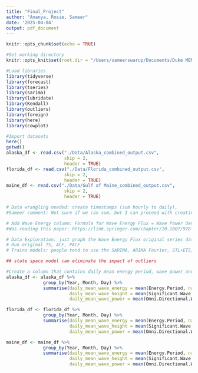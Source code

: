 ```yaml
---
title: "Final_Project"
author: "Ananya, Rosie, Sameer"
date: '2025-04-04'
output: pdf_document
---
```


```r
knitr::opts_chunk$set(echo = TRUE)

#Set working directory
knitr::opts_knit$set(root.dir = "/Users/sameerswarup/Documents/Duke MEM Classes/Spring 2025/Time Series Analysis for Energy/RStudio Outputs/Final_Project")
```

```r
#Load libraries
library(tidyverse)
library(forecast)
library(tseries)
library(sarima)
library(lubridate)
library(Kendall)
library(outliers)
library(foreign)
library(here)
library(cowplot)
```

```r
#Import datasets
here()
getwd()
alaska_df <- read.csv("./Data/Alaska_combined_output.csv",
                      skip = 2,
                      header = TRUE)
florida_df <- read.csv("./Data/Florida_combined_output.csv",
                      skip = 2,
                      header = TRUE)
maine_df <- read.csv("./Data/Gulf of Maine_combined_output.csv",
                      skip = 2,
                      header = TRUE)
```

```r
# Data wrangling needed: create timestamps (sum hourly to daily),
#Sameer comment: Not sure if we can sum, but I can proceed with creating a column that finds the daily average

# Add Wave Energy column: Formula for Wave Energy Flux = Wave Power Density * Wave Energy Period
#Was reading this paper: https://link.springer.com/chapter/10.1007/978-3-319-39889-1_3 and the NOAA explanation on Omni Directional Wave Power. It seems that there is no easy way to compute wave energy flux (so we should not compute it), but that Omni Directional Wave Power is often used as a stand-in as it is correlated with wave energy. The Springer link mentions using wave energy period as another criteria for determining which is a suitable energy site

# Data Exploration: just graph the Wave Energy Flux original series data comparison between the 3 sites.
# Run original TS, ACF, PACF
# Trains models: people tend to use the SARIMA, ARIMA Fourier, STL+ETS, TBATS, 

## state space model can eliminate the impact of outliers
```

```r
#Create a column that contains daily mean energy period, wave power and wave height and compute mean wave energy flux
alaska_df <- alaska_df %>% 
              group_by(Year, Month, Day) %>%
              summarise(daily_mean_wave_energy = mean(Energy.Period, na.rm = TRUE),
                        daily_mean_wave_height = mean(Significant.Wave.Height, na.rm = TRUE),
                        daily_mean_wave_power = mean(Omni.Directional.Wave.Power, na.rm = TRUE))

florida_df <- florida_df %>% 
              group_by(Year, Month, Day) %>%
              summarise(daily_mean_wave_energy = mean(Energy.Period, na.rm = TRUE),
                        daily_mean_wave_height = mean(Significant.Wave.Height, na.rm = TRUE),
                        daily_mean_wave_power = mean(Omni.Directional.Wave.Power, na.rm = TRUE))

maine_df <- maine_df %>% 
              group_by(Year, Month, Day) %>%
              summarise(daily_mean_wave_energy = mean(Energy.Period, na.rm = TRUE),
                        daily_mean_wave_height = mean(Significant.Wave.Height, na.rm = TRUE),
                        daily_mean_wave_power = mean(Omni.Directional.Wave.Power, na.rm = TRUE))
```

